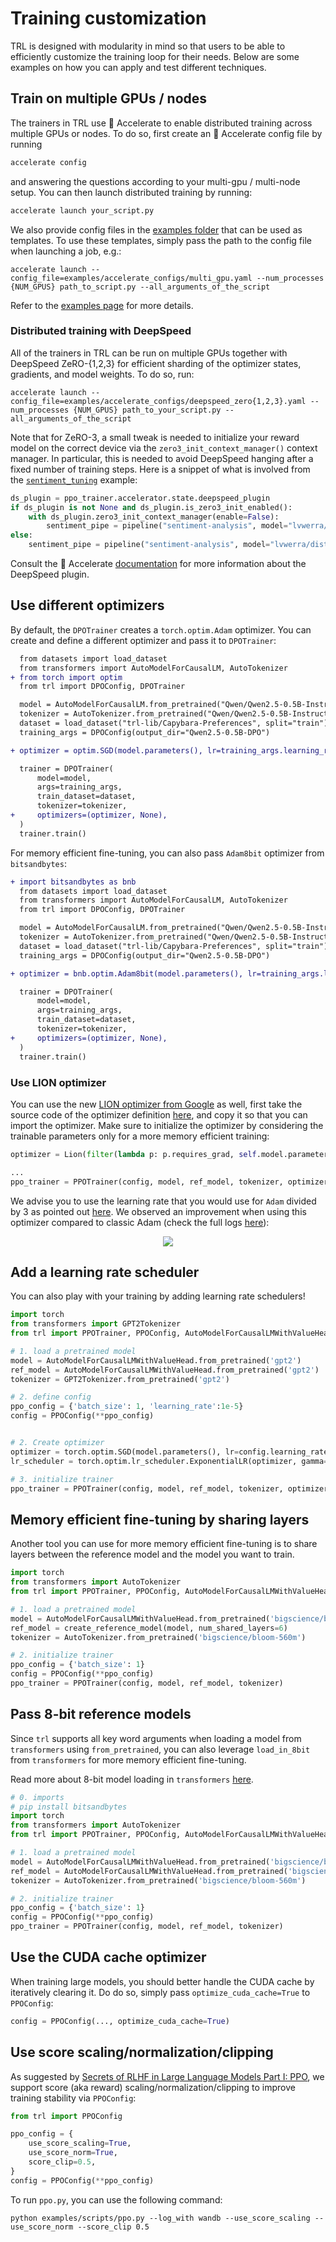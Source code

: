 # Training customization

TRL is designed with modularity in mind so that users to be able to efficiently customize the training loop for their needs. Below are some examples on how you can apply and test different techniques.

## Train on multiple GPUs / nodes

The trainers in TRL use 🤗 Accelerate to enable distributed training across multiple GPUs or nodes. To do so, first create an 🤗 Accelerate config file by running

```bash
accelerate config
```

and answering the questions according to your multi-gpu / multi-node setup. You can then launch distributed training by running:

```bash
accelerate launch your_script.py
```

We also provide config files in the [examples folder](https://github.com/huggingface/trl/tree/main/examples/accelerate_configs) that can be used as templates. To use these templates, simply pass the path to the config file when launching a job, e.g.:

```shell
accelerate launch --config_file=examples/accelerate_configs/multi_gpu.yaml --num_processes {NUM_GPUS} path_to_script.py --all_arguments_of_the_script
```

Refer to the [examples page](https://github.com/huggingface/trl/tree/main/examples) for more details.

### Distributed training with DeepSpeed

All of the trainers in TRL can be run on multiple GPUs together with DeepSpeed ZeRO-{1,2,3} for efficient sharding of the optimizer states, gradients, and model weights. To do so, run:

```shell
accelerate launch --config_file=examples/accelerate_configs/deepspeed_zero{1,2,3}.yaml --num_processes {NUM_GPUS} path_to_your_script.py --all_arguments_of_the_script
```

Note that for ZeRO-3, a small tweak is needed to initialize your reward model on the correct device via the `zero3_init_context_manager()` context manager. In particular, this is needed to avoid DeepSpeed hanging after a fixed number of training steps. Here is a snippet of what is involved from the [`sentiment_tuning`](https://github.com/huggingface/trl/blob/main/examples/scripts/ppo.py) example:

```python
ds_plugin = ppo_trainer.accelerator.state.deepspeed_plugin
if ds_plugin is not None and ds_plugin.is_zero3_init_enabled():
    with ds_plugin.zero3_init_context_manager(enable=False):
        sentiment_pipe = pipeline("sentiment-analysis", model="lvwerra/distilbert-imdb", device=device)
else:
    sentiment_pipe = pipeline("sentiment-analysis", model="lvwerra/distilbert-imdb", device=device)
```

Consult the 🤗 Accelerate [documentation](https://huggingface.co/docs/accelerate/usage_guides/deepspeed) for more information about the DeepSpeed plugin.


## Use different optimizers

By default, the `DPOTrainer` creates a `torch.optim.Adam` optimizer. You can create and define a different optimizer and pass it to `DPOTrainer`:
```diff
  from datasets import load_dataset
  from transformers import AutoModelForCausalLM, AutoTokenizer
+ from torch import optim
  from trl import DPOConfig, DPOTrainer

  model = AutoModelForCausalLM.from_pretrained("Qwen/Qwen2.5-0.5B-Instruct")
  tokenizer = AutoTokenizer.from_pretrained("Qwen/Qwen2.5-0.5B-Instruct")
  dataset = load_dataset("trl-lib/Capybara-Preferences", split="train")
  training_args = DPOConfig(output_dir="Qwen2.5-0.5B-DPO")

+ optimizer = optim.SGD(model.parameters(), lr=training_args.learning_rate)

  trainer = DPOTrainer(
      model=model,
      args=training_args,
      train_dataset=dataset,
      tokenizer=tokenizer,
+     optimizers=(optimizer, None),
  )
  trainer.train()
```

For memory efficient fine-tuning, you can also pass `Adam8bit` optimizer from `bitsandbytes`:

```diff
+ import bitsandbytes as bnb
  from datasets import load_dataset
  from transformers import AutoModelForCausalLM, AutoTokenizer
  from trl import DPOConfig, DPOTrainer

  model = AutoModelForCausalLM.from_pretrained("Qwen/Qwen2.5-0.5B-Instruct")
  tokenizer = AutoTokenizer.from_pretrained("Qwen/Qwen2.5-0.5B-Instruct")
  dataset = load_dataset("trl-lib/Capybara-Preferences", split="train")
  training_args = DPOConfig(output_dir="Qwen2.5-0.5B-DPO")

+ optimizer = bnb.optim.Adam8bit(model.parameters(), lr=training_args.learning_rate)

  trainer = DPOTrainer(
      model=model,
      args=training_args,
      train_dataset=dataset,
      tokenizer=tokenizer,
+     optimizers=(optimizer, None),
  )
  trainer.train()
```



### Use LION optimizer

You can use the new [LION optimizer from Google](https://huggingface.co/papers/2302.06675) as well, first take the source code of the optimizer definition [here](https://github.com/lucidrains/lion-pytorch/blob/main/lion_pytorch/lion_pytorch.py), and copy it so that you can import the optimizer. Make sure to initialize the optimizer by considering the trainable parameters only for a more memory efficient training:
```python
optimizer = Lion(filter(lambda p: p.requires_grad, self.model.parameters()), lr=self.config.learning_rate)

...
ppo_trainer = PPOTrainer(config, model, ref_model, tokenizer, optimizer=optimizer)
```
We advise you to use the learning rate that you would use for `Adam` divided by 3 as pointed out [here](https://github.com/lucidrains/lion-pytorch#lion---pytorch). We observed an improvement when using this optimizer compared to classic Adam (check the full logs [here](https://wandb.ai/distill-bloom/trl/runs/lj4bheke?workspace=user-younesbelkada)):

<div style="text-align: center">
<img src="https://huggingface.co/datasets/trl-internal-testing/example-images/resolve/main/images/trl-lion.png">
</div>


## Add a learning rate scheduler

You can also play with your training by adding learning rate schedulers!
```python
import torch
from transformers import GPT2Tokenizer
from trl import PPOTrainer, PPOConfig, AutoModelForCausalLMWithValueHead

# 1. load a pretrained model
model = AutoModelForCausalLMWithValueHead.from_pretrained('gpt2')
ref_model = AutoModelForCausalLMWithValueHead.from_pretrained('gpt2')
tokenizer = GPT2Tokenizer.from_pretrained('gpt2')

# 2. define config
ppo_config = {'batch_size': 1, 'learning_rate':1e-5}
config = PPOConfig(**ppo_config)


# 2. Create optimizer
optimizer = torch.optim.SGD(model.parameters(), lr=config.learning_rate)
lr_scheduler = torch.optim.lr_scheduler.ExponentialLR(optimizer, gamma=0.9)

# 3. initialize trainer
ppo_trainer = PPOTrainer(config, model, ref_model, tokenizer, optimizer=optimizer, lr_scheduler=lr_scheduler)
```

## Memory efficient fine-tuning by sharing layers

Another tool you can use for more memory efficient fine-tuning is to share layers between the reference model and the model you want to train.
```python
import torch
from transformers import AutoTokenizer
from trl import PPOTrainer, PPOConfig, AutoModelForCausalLMWithValueHead, create_reference_model

# 1. load a pretrained model
model = AutoModelForCausalLMWithValueHead.from_pretrained('bigscience/bloom-560m')
ref_model = create_reference_model(model, num_shared_layers=6)
tokenizer = AutoTokenizer.from_pretrained('bigscience/bloom-560m')

# 2. initialize trainer
ppo_config = {'batch_size': 1}
config = PPOConfig(**ppo_config)
ppo_trainer = PPOTrainer(config, model, ref_model, tokenizer)
```

## Pass 8-bit reference models 
 
<div>

Since `trl` supports all key word arguments when loading a model from `transformers` using `from_pretrained`, you can also leverage `load_in_8bit` from `transformers` for more memory efficient fine-tuning.

Read more about 8-bit model loading in `transformers` [here](https://huggingface.co/docs/transformers/perf_infer_gpu_one#bitsandbytes-integration-for-int8-mixedprecision-matrix-decomposition).

</div>

```python
# 0. imports
# pip install bitsandbytes
import torch
from transformers import AutoTokenizer
from trl import PPOTrainer, PPOConfig, AutoModelForCausalLMWithValueHead

# 1. load a pretrained model
model = AutoModelForCausalLMWithValueHead.from_pretrained('bigscience/bloom-560m')
ref_model = AutoModelForCausalLMWithValueHead.from_pretrained('bigscience/bloom-560m', device_map="auto", load_in_8bit=True)
tokenizer = AutoTokenizer.from_pretrained('bigscience/bloom-560m')

# 2. initialize trainer
ppo_config = {'batch_size': 1}
config = PPOConfig(**ppo_config)
ppo_trainer = PPOTrainer(config, model, ref_model, tokenizer)
```

## Use the CUDA cache optimizer

When training large models, you should better handle the CUDA cache by iteratively clearing it. Do do so, simply pass `optimize_cuda_cache=True` to `PPOConfig`:

```python
config = PPOConfig(..., optimize_cuda_cache=True)
```



## Use score scaling/normalization/clipping
As suggested by [Secrets of RLHF in Large Language Models Part I: PPO](https://huggingface.co/papers/2307.04964), we support score (aka reward) scaling/normalization/clipping to improve training stability via `PPOConfig`:
```python
from trl import PPOConfig

ppo_config = {
    use_score_scaling=True,
    use_score_norm=True,
    score_clip=0.5,
}
config = PPOConfig(**ppo_config)
```

To run `ppo.py`, you can use the following command:
```
python examples/scripts/ppo.py --log_with wandb --use_score_scaling --use_score_norm --score_clip 0.5
```
